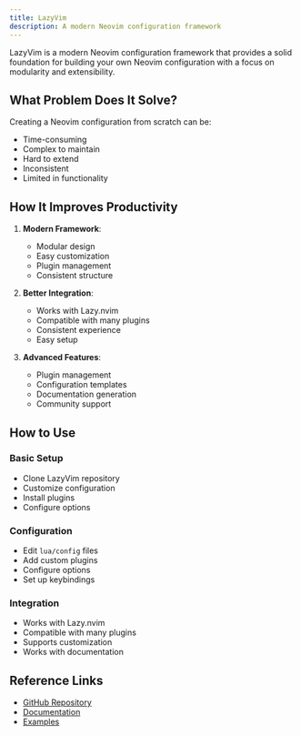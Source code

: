 ```yaml
---
title: LazyVim
description: A modern Neovim configuration framework
---
```


LazyVim is a modern Neovim configuration framework that provides a solid foundation for building your own Neovim configuration with a focus on modularity and extensibility.

## What Problem Does It Solve?

Creating a Neovim configuration from scratch can be:

- Time-consuming
- Complex to maintain
- Hard to extend
- Inconsistent
- Limited in functionality

## How It Improves Productivity

1. **Modern Framework**:

   - Modular design
   - Easy customization
   - Plugin management
   - Consistent structure

2. **Better Integration**:

   - Works with Lazy.nvim
   - Compatible with many plugins
   - Consistent experience
   - Easy setup

3. **Advanced Features**:
   - Plugin management
   - Configuration templates
   - Documentation generation
   - Community support

## How to Use

### Basic Setup

- Clone LazyVim repository
- Customize configuration
- Install plugins
- Configure options

### Configuration

- Edit `lua/config` files
- Add custom plugins
- Configure options
- Set up keybindings

### Integration

- Works with Lazy.nvim
- Compatible with many plugins
- Supports customization
- Works with documentation

## Reference Links

- [GitHub Repository](https://github.com/LazyVim/LazyVim)
- [Documentation](https://github.com/LazyVim/LazyVim#-features)
- [Examples](https://github.com/LazyVim/LazyVim#-file-structure)
